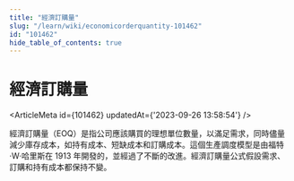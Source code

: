```yaml
---
title: "經濟訂購量"
slug: "/learn/wiki/economicorderquantity-101462"
id: "101462"
hide_table_of_contents: true
---
```



# 經濟訂購量

<ArticleMeta id={101462} updatedAt={'2023-09-26 13:58:54'} />
<div className='border-solid border-b border-t-0 my-4 border-[var(--ifm-color-gray-300)]' />

經濟訂購量（EOQ）是指公司應該購買的理想單位數量，以滿足需求，同時儘量減少庫存成本，如持有成本、短缺成本和訂購成本。這個生產調度模型是由福特·W·哈里斯在 1913 年開發的，並經過了不斷的改進。經濟訂購量公式假設需求、訂購和持有成本都保持不變。
